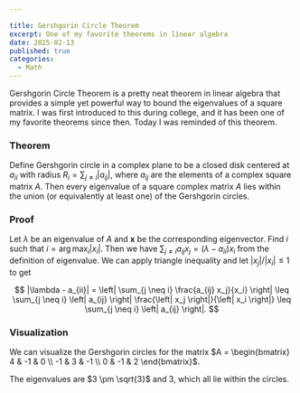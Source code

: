 ```yaml
---

title: Gershgorin Circle Theorem
excerpt: One of my favorite theorems in linear algebra
date: 2025-02-13
published: true
categories:
  - Math
---
```


Gershgorin Circle Theorem is a pretty neat theorem in linear algebra that provides a simple yet powerful way to bound the eigenvalues of a square matrix.
I was first introduced to this during college, and it has been one of my favorite theorems since then.
Today I was reminded of this theorem.

### Theorem

Define Gershgorin circle in a complex plane to be a closed disk centered at $a_{ii}$ with radius $R_i = \sum_{j \neq i} | a_{ij} |$, where $a_{ij}$ are the elements of a complex square matrix $A$.
Then every eigenvalue of a square complex matrix $A$ lies within the union (or equivalently at least one) of the Gershgorin circles.

### Proof

Let $\lambda$ be an eigenvalue of $A$ and $\mathbf{x}$ be the corresponding eigenvector. 
Find $i$ such that $i = \arg \max_{i} | x_i |$.
Then we have $\sum_{j \neq i} a_{ij} x_j = (\lambda - a_{ii}) x_i$ from the definition of eigenvalue.
We can apply triangle inequality and let $| x_j | / |x_i| \leq 1$ to get

$$
|\lambda - a_{ii}| = \left| \sum_{j \neq i} \frac{a_{ij} x_j}{x_i} \right| \leq \sum_{j \neq i} \left| a_{ij} \right| \frac{\left| x_j \right|}{\left| x_i \right|} \leq \sum_{j \neq i} \left| a_{ij} \right|.
$$

### Visualization
We can visualize the Gershgorin circles for the matrix $A = \begin{bmatrix} 4 & -1 & 0 \\ -1 & 3 & -1 \\ 0 & -1 & 2 \end{bmatrix}$. 

<div className="container flex justify-center">
    <canvas id="canvas" width="600" height="600"></canvas>
</div>

The eigenvalues are $3 \pm \sqrt{3}$ and $3$, which all lie within the circles.


<script>
{`
    // Get the canvas and context
    const canvas = document.getElementById("canvas");
    const ctx = canvas.getContext("2d");

    // Set up a coordinate system: real axis horizontal, imaginary axis vertical.
    // Place the origin at the center of the canvas.
    const originX = canvas.width / 2;
    const originY = canvas.height / 2;
    // Scale: 50 pixels per unit.
    const scale = 50;

    // Converts a point in the complex plane (x = real, y = imaginary)
    // to canvas coordinates.
    function toCanvasCoord(x, y) {
        return {
            x: originX + x * scale,
            y: originY - y * scale, // invert y because canvas y grows downward
        };
    }

    // Draw the real and imaginary axes.
    function drawAxes() {
        ctx.beginPath();
        // x-axis
        ctx.moveTo(0, originY);
        ctx.lineTo(canvas.width, originY);
        // y-axis
        ctx.moveTo(originX, 0);
        ctx.lineTo(originX, canvas.height);
        ctx.strokeStyle = "#000";
        ctx.lineWidth = 1;
        ctx.stroke();
    }

    const matrix = [
        [4, -1, 0],
        [-1, 3, -1],
        [0, -1, 2],
    ];

    // Compute Gershgorin disks for each row.
    // For each row, the circle has center at the diagonal element
    // and a radius equal to the sum of the absolute values of the
    // off-diagonal elements.
    function computeGershgorinCircles(matrix) {
        const circles = [];
        for (let i = 0; i < matrix.length; i++) {
            const center = matrix[i][i];
            let radius = 0;
            for (let j = 0; j < matrix[i].length; j++) {
            if (i !== j) {
                radius += Math.abs(matrix[i][j]);
            }
            }
            circles.push({ center: center, radius: radius });
        }
        return circles;
    }

    // Draw each circle on the canvas.
    function drawCircles(circles) {
        circles.forEach((circle, index) => {
            // The circle's center is on the real axis (imaginary part = 0).
            const centerCoord = toCanvasCoord(circle.center, 0);
            ctx.beginPath();
            ctx.arc(
            centerCoord.x,
            centerCoord.y,
            circle.radius * scale,
            0,
            2 * Math.PI
            );
            // Use semi-transparent colors for clarity.
            const colors = [
            "rgba(220, 38, 38, 0.5)",
            "rgba(22, 163, 74, 0.5)",
            "rgba(37, 99, 235, 0.5)",
            ];
            ctx.fillStyle = colors[index % colors.length];
            ctx.fill();
            ctx.strokeStyle = "#333";
            ctx.lineWidth = 2;
            ctx.stroke();

            // Mark the center of the circle.
            ctx.beginPath();
            ctx.arc(centerCoord.x, centerCoord.y, 3, 0, 2 * Math.PI);
            ctx.fillStyle = "#000";
            ctx.fill();

            // Label the circle.
            ctx.fillStyle = "#000";
            ctx.font = "14px Arial";
            ctx.fillText((circle.center), centerCoord.x + 5, centerCoord.y - 5);
        });
    }

    // Draw the axes and the Gershgorin circles.
    drawAxes();
    const circles = computeGershgorinCircles(matrix);
    drawCircles(circles);
`}

</script>
